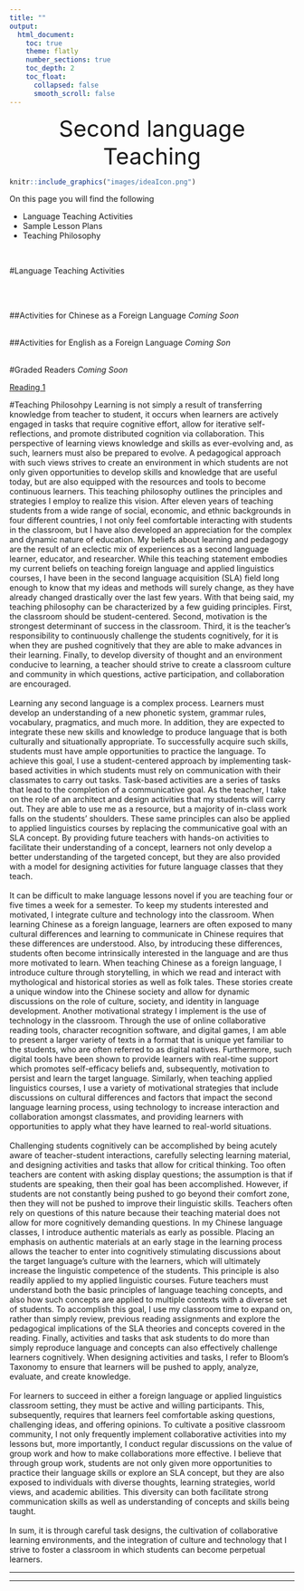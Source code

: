 ```yaml
---
title: ""
output:
  html_document:
    toc: true
    theme: flatly
    number_sections: true
    toc_depth: 2
    toc_float:
      collapsed: false
      smooth_scroll: false
---
```

<!-- Global site tag (gtag.js) - Google Analytics -->
<script async src="https://www.googletagmanager.com/gtag/js?id=UA-116712862-1"></script>
<script>
  window.dataLayer = window.dataLayer || [];
  function gtag(){dataLayer.push(arguments);}
  gtag('js', new Date());

  gtag('config', 'UA-116712862-1');
</script>
<center  style="font-size:40px">Second language Teaching </center>

```r
knitr::include_graphics("images/ideaIcon.png")
```

On this page you will find the following 

<ul>
  <li>Language Teaching Activities</li>
  <li>Sample Lesson Plans</li>
  <li>Teaching Philosophy</li>
</ul>
</br>

#Language Teaching Activities

</br>
</br>

##Activities for Chinese as a Foreign Language
*Coming Soon*
</br>
</br>

##Activities for English as a Foreign Language
*Coming Son*
</br>
</br>


#Graded Readers
*Coming Soon*

<a href="readers/Starter 1 Self Introduction.docx">Reading 1</a>
</br>

#Teaching Philosohpy
Learning is not simply a result of transferring knowledge from teacher to student, it occurs when learners are actively engaged in tasks that require cognitive effort, allow for iterative self-reflections, and promote distributed cognition via collaboration. This perspective of learning views knowledge and skills as ever-evolving and, as such, learners must also be prepared to evolve. A pedagogical approach with such views strives to create an environment in which students are not only given opportunities to develop skills and knowledge that are useful today, but are also equipped with the resources and tools to become continuous learners. This teaching philosophy outlines the principles and strategies I employ to realize this vision. 
After eleven years of teaching students from a wide range of social, economic, and ethnic backgrounds in four different countries, I not only feel comfortable interacting with students in the classroom, but I have also developed an appreciation for the complex and dynamic nature of education. My beliefs about learning and pedagogy are the result of an eclectic mix of experiences as a second language learner, educator, and researcher. While this teaching statement embodies my current beliefs on teaching foreign language and applied linguistics courses, I have been in the second language acquisition (SLA) field long enough to know that my ideas and methods will surely change, as they have already changed drastically over the last few years. With that being said, my teaching philosophy can be characterized by a few guiding principles. First, the classroom should be student-centered. Second, motivation is the strongest determinant of success in the classroom. Third, it is the teacher’s responsibility to continuously challenge the students cognitively, for it is when they are pushed cognitively that they are able to make advances in their learning. Finally, to develop diversity of thought and an environment conducive to learning, a teacher should strive to create a classroom culture and community in which questions, active participation, and collaboration are encouraged. </br></br>
Learning any second language is a complex process. Learners must develop an understanding of a new phonetic system, grammar rules, vocabulary, pragmatics, and much more. In addition, they are expected to integrate these new skills and knowledge to produce language that is both culturally and situationally appropriate. To successfully acquire such skills, students must have ample opportunities to practice the language. To achieve this goal, I use a student-centered approach by implementing task-based activities in which students must rely on communication with their classmates to carry out tasks. Task-based activities are a series of tasks that lead to the completion of a communicative goal. As the teacher, I take on the role of an architect and design activities that my students will carry out. They are able to use me as a resource, but a majority of in-class work falls on the students’ shoulders. These same principles can also be applied to applied linguistics courses by replacing the communicative goal with an SLA concept. By providing future teachers with hands-on activities to facilitate their understanding of a concept, learners not only develop a better understanding of the targeted concept, but they are also provided with a model for designing activities for future language classes that they teach. </br></br>
It can be difficult to make language lessons novel if you are teaching four or five times a week for a semester. To keep my students interested and motivated, I integrate culture and technology into the classroom. When learning Chinese as a foreign language, learners are often exposed to many cultural differences and learning to communicate in Chinese requires that these differences are understood. Also, by introducing these differences, students often become intrinsically interested in the language and are thus more motivated to learn. When teaching Chinese as a foreign language, I introduce culture through storytelling, in which we read and interact with mythological and historical stories as well as folk tales. These stories create a unique window into the Chinese society and allow for dynamic discussions on the role of culture, society, and identity in language development. Another motivational strategy I implement is the use of technology in the classroom. Through the use of online collaborative reading tools, character recognition software, and digital games, I am able to present a larger variety of texts in a format that is unique yet familiar to the students, who are often referred to as digital natives. Furthermore, such digital tools have been shown to provide learners with real-time support which promotes self-efficacy beliefs and, subsequently, motivation to persist and learn the target language. Similarly, when teaching applied linguistics courses, I use a variety of motivational strategies that include discussions on cultural differences and factors that impact the second language learning process, using technology to increase interaction and collaboration amongst classmates, and providing learners with opportunities to apply what they have learned to real-world situations.  </br></br>
Challenging students cognitively can be accomplished by being acutely aware of teacher-student interactions, carefully selecting learning material, and designing activities and tasks that allow for critical thinking. Too often teachers are content with asking display questions; the assumption is that if students are speaking, then their goal has been accomplished. However, if students are not constantly being pushed to go beyond their comfort zone, then they will not be pushed to improve their linguistic skills. Teachers often rely on questions of this nature because their teaching material does not allow for more cognitively demanding questions. In my Chinese language classes, I introduce authentic materials as early as possible. Placing an emphasis on authentic materials at an early stage in the learning process allows the teacher to enter into cognitively stimulating discussions about the target language’s culture with the learners, which will ultimately increase the linguistic competence of the students. This principle is also readily applied to my applied linguistic courses. Future teachers must understand both the basic principles of language teaching concepts, and also how such concepts are applied to multiple contexts with a diverse set of students. To accomplish this goal, I use my classroom time to expand on, rather than simply review, previous reading assignments and explore the pedagogical implications of the SLA theories and concepts covered in the reading. Finally, activities and tasks that ask students to do more than simply reproduce language and concepts can also effectively challenge learners cognitively. When designing activities and tasks, I refer to Bloom’s Taxonomy to ensure that learners will be pushed to apply, analyze, evaluate, and create knowledge. </br></br>
For learners to succeed in either a foreign language or applied linguistics classroom setting, they must be active and willing participants. This, subsequently, requires that learners feel comfortable asking questions, challenging ideas, and offering opinions. To cultivate a positive classroom community, I not only frequently implement collaborative activities into my lessons but, more importantly, I conduct regular discussions on the value of group work and how to make collaborations more effective. I believe that through group work, students are not only given more opportunities to practice their language skills or explore an SLA concept, but they are also exposed to individuals with diverse thoughts, learning strategies, world views, and academic abilities. This diversity can both facilitate strong communication skills as well as understanding of concepts and skills being taught.</br></br>
	In sum, it is through careful task designs, the cultivation of collaborative learning environments, and the integration of culture and technology that I strive to foster a classroom in which students can become perpetual learners.

<hr>
<hr>
